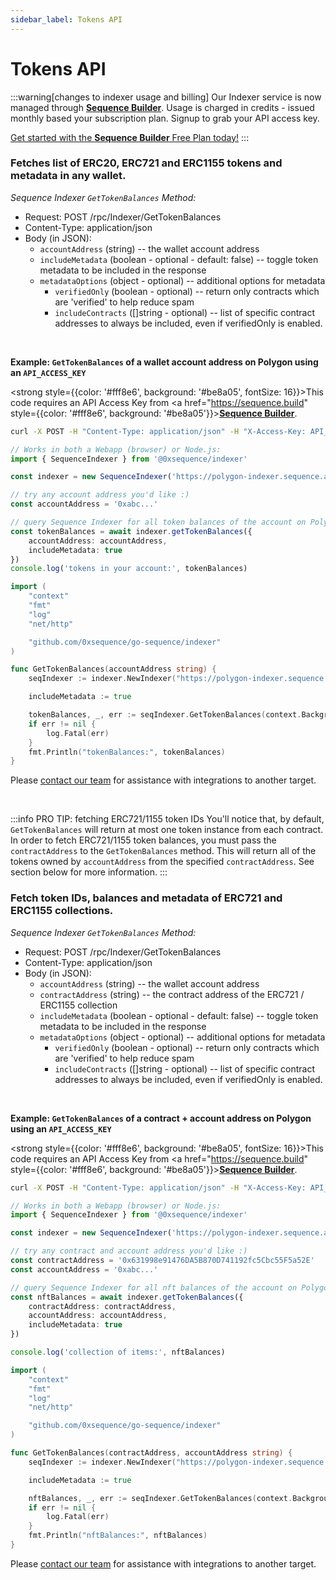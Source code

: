 ```yaml
---
sidebar_label: Tokens API
---
```




# Tokens API

:::warning[changes to indexer usage and billing]
Our Indexer service is now managed through **[Sequence Builder](https://sequence.build/landing)**. Usage is charged in credits - issued monthly based your subscription plan. Signup to grab your API access key. 

[Get started with the **Sequence Builder** Free Plan today!](https://sequence.build/landing)
:::

### Fetches list of ERC20, ERC721 and ERC1155 tokens and metadata in any wallet.

*Sequence Indexer `GetTokenBalances` Method:*

* Request: POST /rpc/Indexer/GetTokenBalances
* Content-Type: application/json
* Body (in JSON):
	* `accountAddress` (string) -- the wallet account address
	* `includeMetadata` (boolean - optional - default: false) -- toggle token metadata to be included in the response
	* `metadataOptions` (object - optional) -- additional options for metadata
		- `verifiedOnly` (boolean - optional) -- return only contracts which are 'verified' to help reduce spam
		- `includeContracts` ([]string - optional) -- list of specific contract addresses to always be included, even if verifiedOnly is enabled.

<br />

**Example: `GetTokenBalances` of a wallet account address on Polygon using an `API_ACCESS_KEY`**

<strong style={{color: '#fff8e6', background: '#be8a05', fontSize: 16}}>This code requires an API Access Key from <a href="https://sequence.build" style={{color: '#fff8e6', background: '#be8a05'}}><u>**Sequence Builder**</u></a>.</strong>
<Tabs>
<TabItem value="curl" label="curl">

```bash class=wrap
curl -X POST -H "Content-Type: application/json" -H "X-Access-Key: API_ACCESS_KEY" https://polygon-indexer.sequence.app/rpc/Indexer/GetTokenBalances -d '{ "accountAddress": "0x8e3E38fe7367dd3b52D1e281E4e8400447C8d8B9", "includeMetadata": true }'
```

</TabItem>
<TabItem value="js" label="Javascript / Typescript">

```ts
// Works in both a Webapp (browser) or Node.js:
import { SequenceIndexer } from '@0xsequence/indexer'

const indexer = new SequenceIndexer('https://polygon-indexer.sequence.app', 'API_ACCESS_KEY')

// try any account address you'd like :)
const accountAddress = '0xabc...'

// query Sequence Indexer for all token balances of the account on Polygon
const tokenBalances = await indexer.getTokenBalances({
	accountAddress: accountAddress,
	includeMetadata: true
})
console.log('tokens in your account:', tokenBalances)
```

</TabItem>
<TabItem value="golang" label="Go">

```go
import (
	"context"
	"fmt"
	"log"
	"net/http"

	"github.com/0xsequence/go-sequence/indexer"
)

func GetTokenBalances(accountAddress string) {
	seqIndexer := indexer.NewIndexer("https://polygon-indexer.sequence.app", "API_ACCESS_KEY")

	includeMetadata := true

	tokenBalances, _, err := seqIndexer.GetTokenBalances(context.Background(), &accountAddress, nil, &includeMetadata, nil)
	if err != nil {
		log.Fatal(err)
	}
	fmt.Println("tokenBalances:", tokenBalances)
}
```

</TabItem>
<TabItem value="other" label="Other">

Please [contact our team](/support) for assistance with integrations to another target.

</TabItem>
</Tabs>

<br />

:::info PRO TIP: fetching ERC721/1155 token IDs
You'll notice that, by default, `GetTokenBalances` will return at most one token instance from each contract.
In order to fetch ERC721/1155 token balances, you must pass the `contractAddress` to the `GetTokenBalances` method. 
This will return all of the tokens owned by `accountAddress` from the specified `contractAddress`.
See section below for more information.
:::

### Fetch token IDs, balances and metadata of ERC721 and ERC1155 collections.

*Sequence Indexer `GetTokenBalances` Method:*

* Request: POST /rpc/Indexer/GetTokenBalances
* Content-Type: application/json
* Body (in JSON):
	* `accountAddress` (string) -- the wallet account address
	* `contractAddress` (string) -- the contract address of the ERC721 / ERC1155 collection
	* `includeMetadata` (boolean - optional - default: false) -- toggle token metadata to be included in the response
	* `metadataOptions` (object - optional) -- additional options for metadata
		- `verifiedOnly` (boolean - optional) -- return only contracts which are 'verified' to help reduce spam
		- `includeContracts` ([]string - optional) -- list of specific contract addresses to always be included, even if verifiedOnly is enabled.

<br />

**Example: `GetTokenBalances` of a contract + account address on Polygon using an `API_ACCESS_KEY`**

<strong style={{color: '#fff8e6', background: '#be8a05', fontSize: 16}}>This code requires an API Access Key from <a href="https://sequence.build" style={{color: '#fff8e6', background: '#be8a05'}}><u>**Sequence Builder**</u></a>.</strong>
<Tabs>
<TabItem value="curl" label="curl">

```bash class=wrap
curl -X POST -H "Content-Type: application/json" -H "X-Access-Key: API_ACCESS_KEY" https://polygon-indexer.sequence.app/rpc/Indexer/GetTokenBalances -d '{ "contractAddress": "0x631998e91476DA5B870D741192fc5Cbc55F5a52E", "accountAddress": "0x8e3E38fe7367dd3b52D1e281E4e8400447C8d8B9", "includeMetadata": true }'
```

</TabItem>
<TabItem value="js" label="Javascript / Typescript">

```ts
// Works in both a Webapp (browser) or Node.js:
import { SequenceIndexer } from '@0xsequence/indexer'

const indexer = new SequenceIndexer('https://polygon-indexer.sequence.app', 'API_ACCESS_KEY')

// try any contract and account address you'd like :)
const contractAddress = '0x631998e91476DA5B870D741192fc5Cbc55F5a52E'
const accountAddress = '0xabc...'

// query Sequence Indexer for all nft balances of the account on Polygon
const nftBalances = await indexer.getTokenBalances({
	contractAddress: contractAddress,
	accountAddress: accountAddress,
	includeMetadata: true
})

console.log('collection of items:', nftBalances)
```

</TabItem>
<TabItem value="golang" label="Go">

```go
import (
	"context"
	"fmt"
	"log"
	"net/http"

	"github.com/0xsequence/go-sequence/indexer"
)

func GetTokenBalances(contractAddress, accountAddress string) {
	seqIndexer := indexer.NewIndexer("https://polygon-indexer.sequence.app", "API_ACCESS_KEY")

	includeMetadata := true

	nftBalances, _, err := seqIndexer.GetTokenBalances(context.Background(), &accountAddress, &contractAddress, &includeMetadata, nil)
	if err != nil {
		log.Fatal(err)
	}
	fmt.Println("nftBalances:", nftBalances)
}
```

</TabItem>
<TabItem value="other" label="Other">

Please [contact our team](/support) for assistance with integrations to another target.

</TabItem>
</Tabs>
